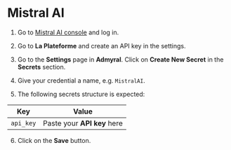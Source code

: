 # Mistral AI

1. Go to [Mistral AI console](https://console.mistral.ai) and log in.

2. Go to **La Plateforme** and create an API key in the settings.

3. Go to the **Settings** page in **Admyral**. Click on **Create New Secret** in the **Secrets** section.

4. Give your credential a name, e.g. `MistralAI`.

5. The following secrets structure is expected:

| Key       | Value                       |
| --------- | --------------------------- |
| `api_key` | Paste your **API key** here |

6. Click on the **Save** button.
